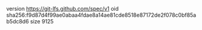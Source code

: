 version https://git-lfs.github.com/spec/v1
oid sha256:f9d87d4f99ae0abaa4fdae8a14ae81cde8518e87172de2f078c0bf85ab5dc8d6
size 9125
